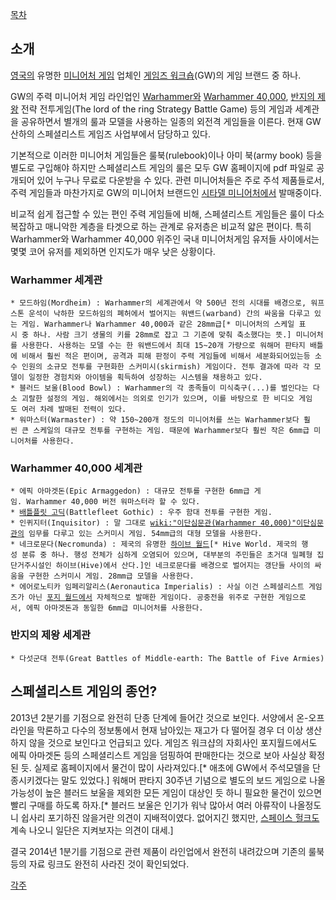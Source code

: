 {{{+1 '''Specialist Games'''}}}

[[목차]]

== 소개 ==
[[영국]]의 유명한 [[미니어처 게임]] 업체인 [[게임즈 워크숍]](GW)의 게임 브랜드 중 하나. 

GW의 주력 미니어처 게임 라인업인 [[Warhammer]]와 [[Warhammer 40,000]], [[반지의 제왕]] 전략 전투게임(The lord of the ring Strategy Battle Game) 등의 게임과 세계관을 공유하면서 별개의 룰과 모델을 사용하는 일종의 외전격 게임들을 이른다. 현재 GW 산하의 스페셜리스트 게임즈 사업부에서 담당하고 있다.

기본적으로 이러한 미니어처 게임들은 룰북(rulebook)이나 아미 북(army book) 등을 별도로 구입해야 하지만 스페셜리스트 게임의 룰은 모두 GW 홈페이지에 pdf 파일로 공개되어 있어 누구나 무료로 다운받을 수 있다. 관련 미니어처들은 주로 주석 제품들로서, 주력 게임들과 마찬가지로 GW의 미니어처 브랜드인 [[시타델 미니어처]]에서 발매중이다.

비교적 쉽게 접근할 수 있는 편인 주력 게임들에 비해, 스페셜리스트 게임들은 룰이 다소 복잡하고 매니악한 계층을 타겟으로 하는 관계로 유저층은 비교적 얇은 편이다. 특히 Warhammer와 Warhammer 40,000 위주인 국내 미니어처게임 유저들 사이에서는 몇몇 코어 유저를 제외하면 인지도가 매우 낮은 상황이다.

=== Warhammer 세계관 ===
 * 모드하임(Mordheim) : Warhammer의 세계관에서 약 500년 전의 시대를 배경으로, 워프스톤 운석이 낙하한 모드하임의 폐허에서 벌어지는 워밴드(warband) 간의 싸움을 다루고 있는 게임. Warhammer나 Warhammer 40,000과 같은 28mm급[* 미니어처의 스케일 표시 중 하나. 사람 크기 생물의 키를 28mm로 잡고 그 기준에 맞춰 축소했다는 뜻.] 미니어처를 사용한다. 사용하는 모델 수는 한 워밴드에서 최대 15~20개 가량으로 워해머 판타지 배틀에 비해서 훨씬 적은 편이며, 공격과 피해 판정이 주력 게임들에 비해서 세분화되어있는등 소수 인원의 소규모 전투를 구현화한 스커미시(skirmish) 게임이다. 전투 결과에 따라 각 모델이 일정한 경험치와 아이템을 획득하여 성장하는 시스템을 채용하고 있다.
 * 블러드 보울(Blood Bowl) : Warhammer의 각 종족들이 미식축구(...)를 벌인다는 다소 괴랄한 설정의 게임. 해외에서는 의외로 인기가 있으며, 이를 바탕으로 한 비디오 게임도 여러 차례 발매된 전력이 있다.
 * 워마스터(Warmaster) : 약 150~200개 정도의 미니어처를 쓰는 Warhammer보다 훨씬 큰 스케일의 대규모 전투를 구현하는 게임. 때문에 Warhammer보다 훨씬 작은 6mm급 미니어처를 사용한다.

=== Warhammer 40,000 세계관 ===
 * 에픽 아마겟돈(Epic Armaggedon) : 대규모 전투를 구현한 6mm급 게임. Warhammer 40,000 버전 워마스터라 할 수 있다.
 * [[배틀플릿 고딕]](Battlefleet Gothic) : 우주 함대 전투를 구현한 게임.
 * 인퀴지터(Inquisitor) : 말 그대로 [[wiki:"이단심문관(Warhammer 40,000)"이단심문관]]의 임무를 다루고 있는 스커미시 게임. 54mm급의 대형 모델을 사용한다.
 * 네크로문다(Necromunda) : 제국의 유명한 [[하이브 월드]][* Hive World. 제국의 행성 분류 중 하나. 행성 전체가 심하게 오염되어 있으며, 대부분의 주민들은 초거대 밀폐형 집단거주시설인 하이브(Hive)에서 산다.]인 네크로문다를 배경으로 벌어지는 갱단들 사이의 싸움을 구현한 스커미시 게임. 28mm급 모델을 사용한다.
 * 에어로노티카 임페리알리스(Aeronautica Imperialis) : 사실 이건 스페셜리스트 게임즈가 아닌 [[포지 월드]]에서 자체적으로 발매한 게임이다. 공중전을 위주로 구현한 게임으로서, 에픽 아마겟돈과 동일한 6mm급 미니어처를 사용한다.

=== 반지의 제왕 세계관 ===
 * 다섯군대 전투(Great Battles of Middle-earth: The Battle of Five Armies)

== 스페셜리스트 게임의 종언? ==
2013년 2분기를 기점으로 완전히 단종 단계에 들어간 것으로 보인다. 서양에서 온-오프라인을 막론하고 다수의 정보통에서 현재 남아있는 재고가 다 떨어질 경우 더 이상 생산하지 않을 것으로 보인다고 언급되고 있다. 게임즈 워크샵의 자회사인 포지월드에서도 에픽 아마겟돈 등의 스페셜리스트 게임을 덤핑하여 판매한다는 것으로 보아 사실상 확정된 듯. 실제로 홈페이지에서 물건이 많이 사라져있다.[* 애초에 GW에서 주석모델을 단종시키겠다는 말도 있었다.]
워해머 판타지 30주년 기념으로 별도의 보드 게임으로 나올 가능성이 높은 블러드 보울을 제외한 모든 게임이 대상인 듯 하니 필요한 물건이 있으면 빨리 구매를 하도록 하자.[* 블러드 보울은 인기가 워낙 많아서 여러 아류작이 나올정도니 쉽사리 포기하진 않을거란 의견이 지배적이였다. 없어지긴 했지만, [[스페이스 헐크]]도 계속 나오니 일단은 지켜보자는 의견이 대세.]

결국 2014년 1분기를 기점으로 관련 제품이 라인업에서 완전히 내려갔으며 기존의 룰북 등의 자료 링크도 완전히 사라진 것이 확인되었다.

[[각주]]

